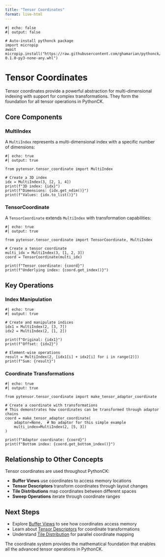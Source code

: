 ```yaml
---
title: "Tensor Coordinates"
format: live-html
---
```


```pyodide
#| echo: false
#| output: false

# Auto-install pythonck package
import micropip
await micropip.install("https://raw.githubusercontent.com/ghamarian/pythonck/master/documentation/pythonck-0.1.0-py3-none-any.whl")
```

# Tensor Coordinates

Tensor coordinates provide a powerful abstraction for multi-dimensional indexing with support for complex transformations. They form the foundation for all tensor operations in PythonCK.

## Core Components

### MultiIndex
A `MultiIndex` represents a multi-dimensional index with a specific number of dimensions:

```pyodide
#| echo: true
#| output: true

from pytensor.tensor_coordinate import MultiIndex

# Create a 3D index
idx = MultiIndex(3, [2, 1, 4])
print(f"3D index: {idx}")
print(f"Dimensions: {idx.get_ndim()}")
print(f"Values: {idx.to_list()}")
```

### TensorCoordinate
A `TensorCoordinate` extends `MultiIndex` with transformation capabilities:

```pyodide
#| echo: true
#| output: true

from pytensor.tensor_coordinate import TensorCoordinate, MultiIndex

# Create a tensor coordinate
multi_idx = MultiIndex(3, [1, 2, 3])
coord = TensorCoordinate(multi_idx)

print(f"Tensor coordinate: {coord}")
print(f"Underlying index: {coord.get_index()}")
```

## Key Operations

### Index Manipulation

```pyodide
#| echo: true
#| output: true

# Create and manipulate indices
idx1 = MultiIndex(2, [3, 7])
idx2 = MultiIndex(2, [1, 2])

print(f"Original: {idx1}")
print(f"Offset: {idx2}")

# Element-wise operations
result = MultiIndex(2, [idx1[i] + idx2[i] for i in range(2)])
print(f"Sum: {result}")
```

### Coordinate Transformations

```pyodide
#| echo: true
#| output: true

from pytensor.tensor_coordinate import make_tensor_adaptor_coordinate

# Create a coordinate with transformations
# This demonstrates how coordinates can be transformed through adaptor chains
coord = make_tensor_adaptor_coordinate(
    adaptor=None,  # No adaptor for this simple example
    multi_index=MultiIndex(2, [5, 3])
)

print(f"Adaptor coordinate: {coord}")
print(f"Bottom index: {coord.get_bottom_index()}")
```

## Relationship to Other Concepts

Tensor coordinates are used throughout PythonCK:

- **Buffer Views** use coordinates to access memory locations
- **Tensor Descriptors** transform coordinates through layout changes  
- **Tile Distributions** map coordinates between different spaces
- **Sweep Operations** iterate through coordinate ranges

## Next Steps

- Explore [Buffer Views](buffer-view.qmd) to see how coordinates access memory
- Learn about [Tensor Descriptors](tensor-descriptor.qmd) for coordinate transformations
- Understand [Tile Distribution](tile-distribution.qmd) for parallel coordinate mapping

The coordinate system provides the mathematical foundation that enables all the advanced tensor operations in PythonCK. 
